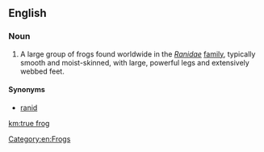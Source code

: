 ==English==
{{wikipedia}}

===Noun===
{{en-noun|head=[[true]] [[frog]]}}

# A large group of frogs found worldwide in the ''[[Ranidae]]'' [[family]], typically smooth and moist-skinned, with large, powerful legs and extensively webbed feet.

====Synonyms====
* [[ranid]]

[[Category:en:Frogs]]

[[km:true frog]]